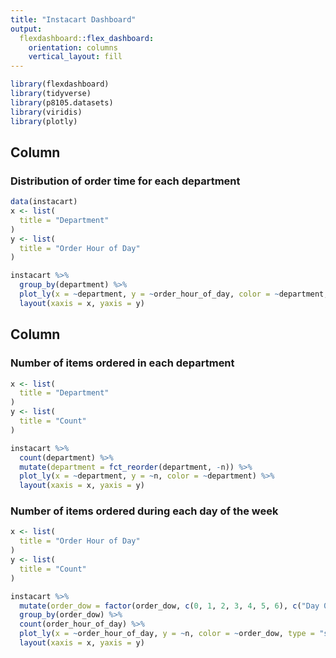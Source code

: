 ```yaml
---
title: "Instacart Dashboard"
output: 
  flexdashboard::flex_dashboard:
    orientation: columns
    vertical_layout: fill
---
```


```r
library(flexdashboard)
library(tidyverse)
library(p8105.datasets)
library(viridis)
library(plotly)
```

Column {data-width=650}
-----------------------------------------------------------------------

### Distribution of order time for each department

```r
data(instacart)
x <- list(
  title = "Department"
)
y <- list(
  title = "Order Hour of Day"
)

instacart %>% 
  group_by(department) %>%
  plot_ly(x = ~department, y = ~order_hour_of_day, color = ~department, type = "box") %>%
  layout(xaxis = x, yaxis = y)
```

Column {data-width=350}
-----------------------------------------------------------------------

### Number of items ordered in each department

```r
x <- list(
  title = "Department"
)
y <- list(
  title = "Count"
)

instacart %>% 
  count(department) %>%
  mutate(department = fct_reorder(department, -n)) %>%
  plot_ly(x = ~department, y = ~n, color = ~department) %>%
  layout(xaxis = x, yaxis = y)
```

### Number of items ordered during each day of the week

```r
x <- list(
  title = "Order Hour of Day"
)
y <- list(
  title = "Count"
)

instacart %>% 
  mutate(order_dow = factor(order_dow, c(0, 1, 2, 3, 4, 5, 6), c("Day 0", "Day 1", "Day 2", "Day 3", "Day 4", "Day 5", "Day 6"))) %>%
  group_by(order_dow) %>%
  count(order_hour_of_day) %>% 
  plot_ly(x = ~order_hour_of_day, y = ~n, color = ~order_dow, type = "scatter", mode = "lines") %>%
  layout(xaxis = x, yaxis = y)
```

